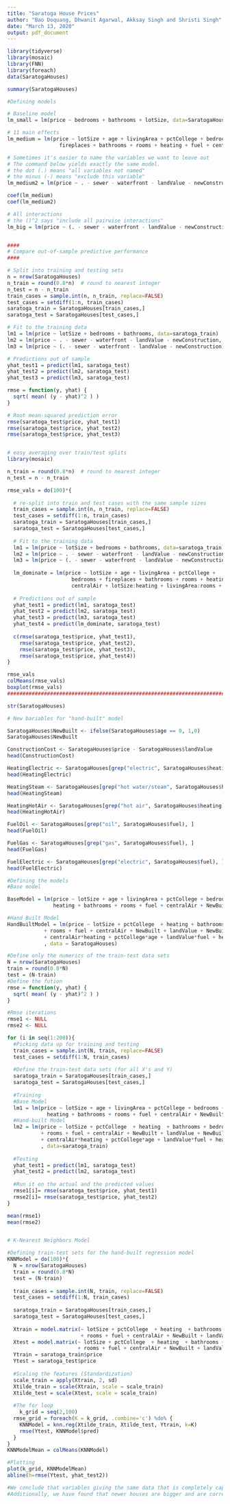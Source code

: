```yaml
---
title: "Saratoga House Prices"
author: "Bao Doquang, Dhwanit Agarwal, Akksay Singh and Shristi Singh"
date: "March 13, 2020"
output: pdf_document
---
```


```r
library(tidyverse)
library(mosaic)
library(FNN)
library(foreach)
data(SaratogaHouses)

summary(SaratogaHouses)

#Defining models

# Baseline model
lm_small = lm(price ~ bedrooms + bathrooms + lotSize, data=SaratogaHouses)

# 11 main effects
lm_medium = lm(price ~ lotSize + age + livingArea + pctCollege + bedrooms + 
                 fireplaces + bathrooms + rooms + heating + fuel + centralAir, data=SaratogaHouses)

# Sometimes it's easier to name the variables we want to leave out
# The command below yields exactly the same model.
# the dot (.) means "all variables not named"
# the minus (-) means "exclude this variable"
lm_medium2 = lm(price ~ . - sewer - waterfront - landValue - newConstruction, data=SaratogaHouses)

coef(lm_medium)
coef(lm_medium2)

# All interactions
# the ()^2 says "include all pairwise interactions"
lm_big = lm(price ~ (. - sewer - waterfront - landValue - newConstruction)^2, data=SaratogaHouses)


####
# Compare out-of-sample predictive performance
####

# Split into training and testing sets
n = nrow(SaratogaHouses)
n_train = round(0.8*n)  # round to nearest integer
n_test = n - n_train
train_cases = sample.int(n, n_train, replace=FALSE)
test_cases = setdiff(1:n, train_cases)
saratoga_train = SaratogaHouses[train_cases,]
saratoga_test = SaratogaHouses[test_cases,]

# Fit to the training data
lm1 = lm(price ~ lotSize + bedrooms + bathrooms, data=saratoga_train)
lm2 = lm(price ~ . - sewer - waterfront - landValue - newConstruction, data=saratoga_train)
lm3 = lm(price ~ (. - sewer - waterfront - landValue - newConstruction)^2, data=saratoga_train)

# Predictions out of sample
yhat_test1 = predict(lm1, saratoga_test)
yhat_test2 = predict(lm2, saratoga_test)
yhat_test3 = predict(lm3, saratoga_test)

rmse = function(y, yhat) {
  sqrt( mean( (y - yhat)^2 ) )
}

# Root mean-squared prediction error
rmse(saratoga_test$price, yhat_test1)
rmse(saratoga_test$price, yhat_test2)
rmse(saratoga_test$price, yhat_test3)


# easy averaging over train/test splits
library(mosaic)

n_train = round(0.8*n)  # round to nearest integer
n_test = n - n_train

rmse_vals = do(100)*{
  
  # re-split into train and test cases with the same sample sizes
  train_cases = sample.int(n, n_train, replace=FALSE)
  test_cases = setdiff(1:n, train_cases)
  saratoga_train = SaratogaHouses[train_cases,]
  saratoga_test = SaratogaHouses[test_cases,]
  
  # Fit to the training data
  lm1 = lm(price ~ lotSize + bedrooms + bathrooms, data=saratoga_train)
  lm2 = lm(price ~ . - sewer - waterfront - landValue - newConstruction, data=saratoga_train)
  lm3 = lm(price ~ (. - sewer - waterfront - landValue - newConstruction)^2, data=saratoga_train)
  
  lm_dominate = lm(price ~ lotSize + age + livingArea + pctCollege + 
                     bedrooms + fireplaces + bathrooms + rooms + heating + fuel +
                     centralAir + lotSize:heating + livingArea:rooms + newConstruction + livingArea:newConstruction, data=saratoga_train)
  
  # Predictions out of sample
  yhat_test1 = predict(lm1, saratoga_test)
  yhat_test2 = predict(lm2, saratoga_test)
  yhat_test3 = predict(lm3, saratoga_test)
  yhat_test4 = predict(lm_dominate, saratoga_test)
  
  c(rmse(saratoga_test$price, yhat_test1),
    rmse(saratoga_test$price, yhat_test2),
    rmse(saratoga_test$price, yhat_test3),
    rmse(saratoga_test$price, yhat_test4))
}

rmse_vals
colMeans(rmse_vals)
boxplot(rmse_vals)
#########################################################################################################################################

str(SaratogaHouses)

# New bariables for "hand-built" model 

SaratogaHouses$NewBuilt <- ifelse(SaratogaHouses$age == 0, 1,0)
SaratogaHouses$NewBuilt

ConstructionCost <- SaratogaHouses$price - SaratogaHouses$landValue
head(ConstructionCost)

HeatingElectric <- SaratogaHouses[grep("electric", SaratogaHouses$heating), ]
head(HeatingElectric)

HeatingSteam <- SaratogaHouses[grep("hot water/steam", SaratogaHouses$heating), ]
head(HeatingSteam)

HeatingHotAir <- SaratogaHouses[grep("hot air", SaratogaHouses$heating), ]
head(HeatingHotAir)

FuelOil <- SaratogaHouses[grep("oil", SaratogaHouses$fuel), ]
head(FuelOil)

FuelGas <- SaratogaHouses[grep("gas", SaratogaHouses$fuel), ]
head(FuelGas)

FuelElectric <- SaratogaHouses[grep("electric", SaratogaHouses$fuel), ]
head(FuelElectric)

#Defining the models 
#Base model

BaseModel = lm(price ~ lotSize + age + livingArea + pctCollege + bedrooms + fireplaces +
               heating + bathrooms + rooms + fuel + centralAir + NewBuilt, data = SaratogaHouses)

#Hand Built Model
HandBuiltModel = lm(price ~ lotSize + pctCollege  + heating + bathrooms + bedrooms 
            + rooms + fuel + centralAir + NewBuilt + landValue + NewBuilt*lotSize
            + centralAir*heating + pctCollege*age + landValue*fuel + heating*bedrooms
            , data = SaratogaHouses)

#Define only the numerics of the train-test data sets 
N = nrow(SaratogaHouses)
train = round(0.8*N)
test = (N-train)
#Define the fution
rmse = function(y, yhat) {
  sqrt( mean( (y - yhat)^2 ) )
}

#Rmse iterations
rmse1 <- NULL
rmse2 <- NULL

for (i in seq(1:200)){
  #Picking data up for training and testing
  train_cases = sample.int(N, train, replace=FALSE)
  test_cases = setdiff(1:N, train_cases)
  
  #Define the train-test data sets (for all X's and Y)
  saratoga_train = SaratogaHouses[train_cases,]
  saratoga_test = SaratogaHouses[test_cases,]
  
  #Training
  #Base Model
  lm1 = lm(price ~ lotSize + age + livingArea + pctCollege + bedrooms + fireplaces +
             heating + bathrooms + rooms + fuel + centralAir + NewBuilt , data=saratoga_train)
  #Hand-built Model
  lm2 = lm(price ~ lotSize + pctCollege  + heating  + bathrooms + bedrooms 
           + rooms + fuel + centralAir + NewBuilt + landValue + NewBuilt*lotSize
           + centralAir*heating + pctCollege*age + landValue*fuel + heating*bedrooms
           , data=saratoga_train)
  
  #Testing 
  yhat_test1 = predict(lm1, saratoga_test)
  yhat_test2 = predict(lm2, saratoga_test)
  
  #Run it on the actual and the predicted values
  rmse1[i]= rmse(saratoga_test$price, yhat_test1)
  rmse2[i]= rmse(saratoga_test$price, yhat_test2)
}

mean(rmse1)
mean(rmse2)


# K-Nearest Neighbors Model

#Defining train-test sets for the hand-built regression model
KNNModel = do(100)*{
  N = nrow(SaratogaHouses)
  train = round(0.8*N)
  test = (N-train)
  
  train_cases = sample.int(N, train, replace=FALSE)
  test_cases = setdiff(1:N, train_cases)
  
  saratoga_train = SaratogaHouses[train_cases,]
  saratoga_test = SaratogaHouses[test_cases,]
  
  Xtrain = model.matrix(~ lotSize + pctCollege  + heating  + bathrooms + bedrooms 
                        + rooms + fuel + centralAir + NewBuilt + landValue - 1, data=saratoga_train)
  Xtest = model.matrix(~ lotSize + pctCollege  + heating  + bathrooms + bedrooms 
                       + rooms + fuel + centralAir + NewBuilt + landValue - 1, data=saratoga_test)
  Ytrain = saratoga_train$price
  Ytest = saratoga_test$price
  
  #Scaling the features (Standardization)
  scale_train = apply(Xtrain, 2, sd) 
  Xtilde_train = scale(Xtrain, scale = scale_train)
  Xtilde_test = scale(Xtest, scale = scale_train) 
  
  #The for loop 
    k_grid = seq(2,100)
  rmse_grid = foreach(K = k_grid, .combine='c') %do% {
    KNNModel = knn.reg(Xtilde_train, Xtilde_test, Ytrain, k=K)
    rmse(Ytest, KNNModel$pred)
  }
}
KNNModelMean = colMeans(KNNModel)

#Plotting 
plot(k_grid, KNNModelMean)
abline(h=rmse(Ytest, yhat_test2)) 

#We conclude that variables giving the same data that is completely captured by another variable can be eliminated from the model. For example, the binary variable 'NewBuilt' is not essential because we can just look at the value of the age variable of the house and if its value is 0 then the house is newly built. When a variable does not completely capture all the information about the house then we should not eliminate it because then we will lose some important information.  For example, we should not eliminate bathrooms and bedrooms variables because knowing how many of bathrooms and bedrooms specifically is important for buyers which is not fully captured by the rooms variable. On the other hand, we cannot eliminate rooms and only have bedrooms and bathrooms because bedrooms and bathrooms are not the only type of rooms that effects house prices. Other types of rooms such as laundry room, storeroom, sunroom etc. are also included in rooms and how many rooms besides bathrooms and bedrooms are important in determining house prices.  
#Additionally, we have found that newer houses are bigger and are correlated with an increase in pricing. Also, it appears as if the age of the house is correlated with the percentage of college graduates living in the neighborhood and the higher the age and/or percent of college graduates, the higher is the predicted price. Furthermore, heating in terms of hot air affects the central air. Lastly, the fuel availability is correlated with the land value and which also affects the price.

```

